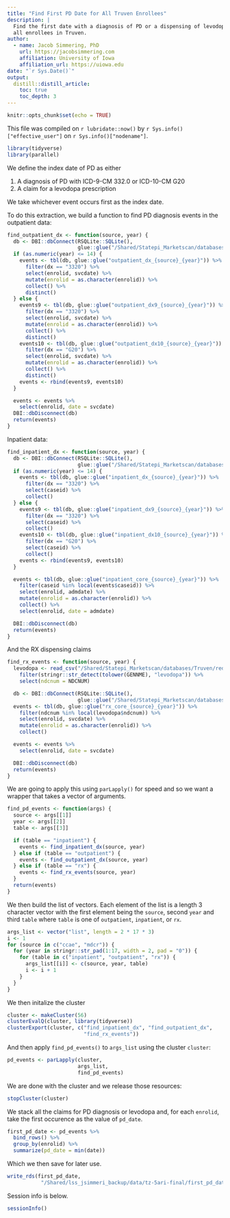 ```yaml
---
title: "Find First PD Date for All Truven Enrollees"
description: |
  Find the first date with a diagnosis of PD or a dispensing of levodopa across
  all enrollees in Truven.
author:
  - name: Jacob Simmering, PhD 
    url: https://jacobsimmering.com
    affiliation: University of Iowa
    affiliation_url: https://uiowa.edu
date: "`r Sys.Date()`"
output: 
  distill::distill_article:
    toc: true
    toc_depth: 3
---
```


```r
knitr::opts_chunk$set(echo = TRUE)
```

This file was compiled on `r lubridate::now()` by 
``r Sys.info()["effective_user"]`` on `r Sys.info()["nodename"]`. 

```r
library(tidyverse)
library(parallel)
```

We define the index date of PD as either

1. A diagnosis of PD with ICD-9-CM 332.0 or ICD-10-CM G20
2. A claim for a levodopa prescription

We take whichever event occurs first as the index date. 

To do this extraction, we build a function to find PD diagnosis events in the
outpatient data:

```r
find_outpatient_dx <- function(source, year) {
  db <- DBI::dbConnect(RSQLite::SQLite(),
                       glue::glue("/Shared/Statepi_Marketscan/databases/Truven/truven_{year}.db"))
  if (as.numeric(year) <= 14) {
    events <- tbl(db, glue::glue("outpatient_dx_{source}_{year}")) %>%
      filter(dx == "3320") %>%
      select(enrolid, svcdate) %>%
      mutate(enrolid = as.character(enrolid)) %>%
      collect() %>%
      distinct()
  } else {
    events9 <- tbl(db, glue::glue("outpatient_dx9_{source}_{year}")) %>%
      filter(dx == "3320") %>%
      select(enrolid, svcdate) %>%
      mutate(enrolid = as.character(enrolid)) %>%
      collect() %>%
      distinct()
    events10 <- tbl(db, glue::glue("outpatient_dx10_{source}_{year}")) %>%
      filter(dx == "G20") %>%
      select(enrolid, svcdate) %>%
      mutate(enrolid = as.character(enrolid)) %>%
      collect() %>%
      distinct()
    events <- rbind(events9, events10)
  }

  events <- events %>%
    select(enrolid, date = svcdate)
  DBI::dbDisconnect(db)
  return(events)
}
```

Inpatient data:

```r
find_inpatient_dx <- function(source, year) {
  db <- DBI::dbConnect(RSQLite::SQLite(),
                       glue::glue("/Shared/Statepi_Marketscan/databases/Truven/truven_{year}.db"))
  if (as.numeric(year) <= 14) {
    events <- tbl(db, glue::glue("inpatient_dx_{source}_{year}")) %>%
      filter(dx == "3320") %>%
      select(caseid) %>%
      collect()
  } else {
    events9 <- tbl(db, glue::glue("inpatient_dx9_{source}_{year}")) %>%
      filter(dx == "3320") %>%
      select(caseid) %>%
      collect()
    events10 <- tbl(db, glue::glue("inpatient_dx10_{source}_{year}")) %>%
      filter(dx == "G20") %>%
      select(caseid) %>%
      collect()
    events <- rbind(events9, events10)
  }

  events <- tbl(db, glue::glue("inpatient_core_{source}_{year}")) %>%
    filter(caseid %in% local(events$caseid)) %>%
    select(enrolid, admdate) %>%
    mutate(enrolid = as.character(enrolid)) %>%
    collect() %>%
    select(enrolid, date = admdate)

  DBI::dbDisconnect(db)
  return(events)
}
```

And the RX dispensing claims

```r
find_rx_events <- function(source, year) {
  levodopa <- read_csv("/Shared/Statepi_Marketscan/databases/Truven/redbook.csv") %>%
    filter(stringr::str_detect(tolower(GENNME), "levodopa")) %>%
    select(ndcnum = NDCNUM)

  db <- DBI::dbConnect(RSQLite::SQLite(),
                       glue::glue("/Shared/Statepi_Marketscan/databases/Truven/truven_{year}.db"))
  events <- tbl(db, glue::glue("rx_core_{source}_{year}")) %>%
    filter(ndcnum %in% local(levodopa$ndcnum)) %>%
    select(enrolid, svcdate) %>%
    mutate(enrolid = as.character(enrolid)) %>%
    collect()

  events <- events %>%
    select(enrolid, date = svcdate)

  DBI::dbDisconnect(db)
  return(events)
}
```

We are going to apply this using `parLapply()` for speed and so we want a 
wrapper that takes a vector of arguments. 

```r
find_pd_events <- function(args) {
  source <- args[[1]]
  year <- args[[2]]
  table <- args[[3]]

  if (table == "inpatient") {
    events <- find_inpatient_dx(source, year)
  } else if (table == "outpatient") {
    events <- find_outpatient_dx(source, year)
  } else if (table == "rx") {
    events <- find_rx_events(source, year)
  }
  return(events)
}
```

We then build the list of vectors. Each element of the list is a length 3 
character vector with the first element being the `source`, second `year` and
third `table` where `table` is one of `outpatient`, `inpatient`, or `rx`.

```r
args_list <- vector("list", length = 2 * 17 * 3)
i <- 1
for (source in c("ccae", "mdcr")) {
  for (year in stringr::str_pad(1:17, width = 2, pad = "0")) {
    for (table in c("inpatient", "outpatient", "rx")) {
      args_list[[i]] <- c(source, year, table)
      i <- i + 1
    }
  }
}
```

We then initalize the cluster

```r
cluster <- makeCluster(56)
clusterEvalQ(cluster, library(tidyverse))
clusterExport(cluster, c("find_inpatient_dx", "find_outpatient_dx",
                         "find_rx_events"))
```

And then apply `find_pd_events()` to `args_list` using the cluster `cluster`:

```r
pd_events <- parLapply(cluster,
                       args_list,
                       find_pd_events)
```

We are done with the cluster and we release those resources:

```r
stopCluster(cluster)
```

We stack all the claims for PD diagnosis or levodopa and, for each `enrolid`,
take the first occurence as the value of `pd_date`.

```r
first_pd_date <- pd_events %>%
  bind_rows() %>%
  group_by(enrolid) %>%
  summarize(pd_date = min(date))
```

Which we then save for later use.

```r
write_rds(first_pd_date,
           "/Shared/lss_jsimmeri_backup/data/tz-5ari-final/first_pd_date.rds")
```

Session info is below.

```r
sessionInfo()
```